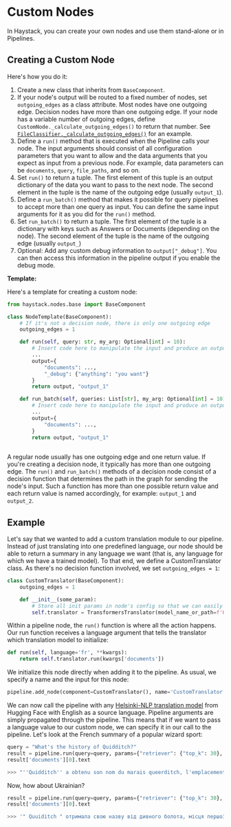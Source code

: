 # Custom Nodes

In Haystack, you can create your own nodes and use them stand-alone or in Pipelines.

## Creating a Custom Node

Here's how you do it:

1. Create a new class that inherits from `BaseComponent`.
2. If your node's output will be routed to a fixed number of nodes, set `outgoing_edges` as a class attribute. Most nodes have one outgoing edge. Decision nodes have more than one outgoing edge. If your node has a variable number of outgoing edges, define `CustomNode._calculate_outgoing_edges()` to return that number. See [`FileClassifier._calculate_outgoing_edges()`](https://github.com/deepset-ai/haystack/blob/862ac31b5c4349519cc2c472bca5bfcee1944c95/haystack/nodes/file_classifier/file_type.py#L54) for an example.
3. Define a `run()` method that is executed when the Pipeline calls your node. The input arguments should consist of all configuration parameters that you want to allow and the data arguments that you expect as input from a previous node. For example, data parameters can be `documents`, `query`, `file_paths`, and so on.
4. Set `run()` to return a tuple. The first element of this tuple is an output dictionary of the data you want to pass to the next node. The second element in the tuple is the name of the outgoing edge (usually `output_1`).
5. Define a `run_batch()` method that makes it possible for query pipelines to accept more than one query as input. You can define the same input arguments for it as you did for the `run()` method.
6. Set `run_batch()` to return a tuple. The first element of the tuple is a dictionary with keys such as Answers or Documents (depending on the node). The second element of the tuple is the name of the outgoing edge (usually `output_`)
7. Optional: Add any custom debug information to `output["_debug"]`. You can then access this information in the pipeline output if you enable the debug mode.

**Template:**

Here's a template for creating a custom node:

``` python
from haystack.nodes.base import BaseComponent

class NodeTemplate(BaseComponent):
    # If it's not a decision node, there is only one outgoing edge
    outgoing_edges = 1

    def run(self, query: str, my_arg: Optional[int] = 10):
        # Insert code here to manipulate the input and produce an output dictionary
        ...
        output={
            "documents": ...,
            "_debug": {"anything": "you want"}
        }
        return output, "output_1"

    def run_batch(self, queries: List[str], my_arg: Optional[int] = 10):
        # Insert code here to manipulate the input and produce an output dictionary
        ...
        output={
            "documents": ...,
        }
        return output, "output_1"
        
```

A regular node usually has one outgoing edge and one return value. If you're creating a decision node, it typically has more than one outgoing edge. The `run()` and `run_batch()` methods of a decision node consist of a decision function that determines the path in the graph for sending the node's input. 
Such a function has more than one possible return value and each return value is named accordingly, for example: `output_1` and `output_2`.


## Example

Let's say that we wanted to add a custom translation module to our pipeline.
Instead of just translating into one predefined language, our node should be able to return a summary in any language we want (that is, any language for which we have a trained model).
To that end, we define a CustomTranslator class. As there's no decision function involved, we set `outgoing_edges = 1`:

``` python
class CustomTranslator(BaseComponent):
    outgoing_edges = 1

    def __init__(some_param):
        # Store all init params in node's config so that we can easily save and load it via YAML
        self.translator = TransformersTranslator(model_name_or_path=f'Helsinki-NLP/opus-mt-en-{language}')

```

Within a pipeline node, the `run()` function is where all the action happens. Our run function receives a language argument that tells the translator which translation model to initialize:

``` python
def run(self, language='fr', **kwargs):
    return self.translator.run(kwargs['documents'])
```

We initialize this node directly when adding it to the pipeline. As usual, we specify a name and the input for this node:

``` python
pipeline.add_node(component=CustomTranslator(), name='CustomTranslator', inputs=['Summarizer'])
```

We can now call the pipeline with any [Helsinki-NLP translation model](https://huggingface.co/models?search=helsinki-nlp/opus-mt-en-) from Hugging Face with English as a source language.
Pipeline arguments are simply propagated through the pipeline.
This means that if we want to pass a language value to our custom node, we can specify it in our call to the pipeline.
Let's look at the French summary of a popular wizard sport:

``` python
query = "What's the history of Quidditch?"
result = pipeline.run(query=query, params={"retriever": {"top_k": 30}, "ranker": {"top_k": 20}, "language": "fr"})
result['documents'][0].text

>>> "''Quidditch'' a obtenu son nom du marais queerditch, l'emplacement du premier jeu enregistré. le jeu a été basé sur un jeu joué par une sorcière au 11ème siècle. un snitch d'or a été introduit à la suite d'un jeu 1269 joué en kent. on pense qu'une version balai du jeu peut avoir inspiré le mouvement du jeu moderne 'harlem shuffle'"
```

Now, how about Ukrainian?

``` python
result = pipeline.run(query=query, params={"retriever": {"top_k": 30}, "ranker": {"top_k": 30}, "language": "uk"})
result['documents'][0].text

>>> '" Quuiditch " отримала свою назву від дивного болота, місця першої в історії записаної гри. Гру було засновано на грі, яку грала відьма у XI столітті. Золотий стукач було введено у гру 1269 гри в кенті. Вважається, що версія мітла у грі, можливо, надихнула сучасну гру на " заплутування " move " гри'
```


